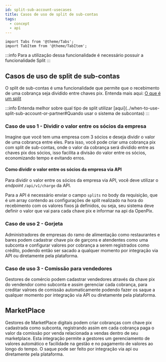 ```yaml
---
id: split-sub-account-usecases
title: Casos de uso de split de sub-contas
tags:
  - concept
  - api
---
```


```mdx-code-block
import Tabs from '@theme/Tabs';
import TabItem from '@theme/TabItem';
```

:::info
Para a utilização dessa funcionalidade é necessário possuir a funcionalidade Split
:::

## Casos de uso de split de sub-contas

O split de sub-contas é uma funcionalidade que permite que o recebimento de uma cobrança seja dividido entre chaves pix. Entenda mais aqui: [O que é um split](../what-is-split#split-de-sub-contas-split_sub_account)

:::info
Entenda melhor sobre qual tipo de split utilizar [aqui](../when-to-use-split-sub-account-or-partner#Quando usar o sistema de subcontas)
:::

### Caso de uso 1 - Dividir o valor entre os sócios da empresa

Imagine que você tem uma empresa com 3 sócios e deseja dividir o valor de uma cobrança entre eles. Para isso, você pode criar uma cobrança pix com split de sub-contas, onde o valor da cobrança será dividido entre as chaves pix dos sócios, isso facilita a divisão do valor entre os sócios, economizando tempo e evitando erros.

#### Como dividir o valor entre os sócios da empresa via API

Para dividir o valor entre os sócios da empresa via API, você deve utilizar o _endpoint_ `/api/v1/charge` da API.

Para a API é necessário enviar o campo `splits` no body da requisição, que é um array contendo as configurações de split realizado na hora do recebimento com os valores fixos já definidos, ou seja, seu sistema deve definir o valor que vai para cada chave pix e informar na api da OpenPix.

### Caso de uso 2 - Gorjeta

Administradores de empresas do ramo de alimentação como restaurantes e bares podem cadastrar chave pix de garçons e atendentes como uma subconta e configurar valores
por cobrança a serem registrados como crédito, podendo então ser sacado a qualquer momento por integração via API ou diretamente pela plataforma.

### Caso de uso 3 - Comissão para vendedores

Gestores de comércio podem cadastrar vendedores através da chave pix do vendendor como subconta e assim gerenciar cada cobrança, para creditar valroes de comissão automaticamente podendo fazer os saque a qualquer momento por integração via API ou diretamente pela plataforma.

## MarketPlace

Gestores de MarketPlace digitais podem criar cobranças com chave pix cadastrada como subconta, registrando assim em cada cobrança paga o valor da comissão por venda
relacionada a vendas dentro de seu marketplace. Esta integração permite a gestores um gerenciamento de valores automático e facilidade na gestão e no pagamento de valores ao longo do tempo. O saque pode ser feito por integração via api ou diretamente pela plataforma.
